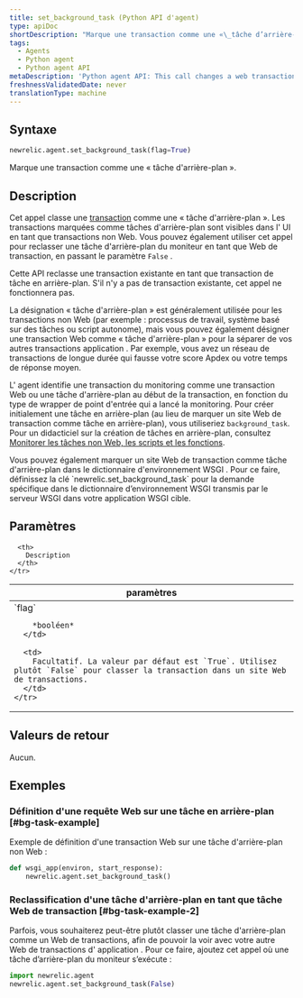 ```yaml
---
title: set_background_task (Python API d'agent)
type: apiDoc
shortDescription: "Marque une transaction comme une «\_tâche d’arrière-plan\_»."
tags:
  - Agents
  - Python agent
  - Python agent API
metaDescription: 'Python agent API: This call changes a web transaction to a non-web "background task".'
freshnessValidatedDate: never
translationType: machine
---
```


## Syntaxe

```py
newrelic.agent.set_background_task(flag=True)
```

Marque une transaction comme une « tâche d&apos;arrière-plan ».

## Description

Cet appel classe une [transaction](/docs/accounts-partnerships/education/getting-started-new-relic/glossary#transaction) comme une « tâche d&apos;arrière-plan ». Les transactions marquées comme tâches d&apos;arrière-plan sont visibles dans l&apos; UI en tant que transactions non Web. Vous pouvez également utiliser cet appel pour reclasser une tâche d&apos;arrière-plan du moniteur en tant que Web de transaction, en passant le paramètre `False` .

Cette API reclasse une transaction existante en tant que transaction de tâche en arrière-plan. S&apos;il n&apos;y a pas de transaction existante, cet appel ne fonctionnera pas.

La désignation « tâche d&apos;arrière-plan » est généralement utilisée pour les transactions non Web (par exemple : processus de travail, système basé sur des tâches ou script autonome), mais vous pouvez également désigner une transaction Web comme « tâche d&apos;arrière-plan » pour la séparer de vos autres transactions application . Par exemple, vous avez un réseau de transactions de longue durée qui fausse votre score Apdex ou votre temps de réponse moyen.

L&apos; agent identifie une transaction du monitoring comme une transaction Web ou une tâche d&apos;arrière-plan au début de la transaction, en fonction du type de wrapper de point d&apos;entrée qui a lancé la monitoring. Pour créer initialement une tâche en arrière-plan (au lieu de marquer un site Web de transaction comme tâche en arrière-plan), vous utiliseriez `background_task`. Pour un didacticiel sur la création de tâches en arrière-plan, consultez [Monitorer les tâches non Web, les scripts et les fonctions](/docs/agents/python-agent/supported-features/python-background-tasks).

<Callout variant="tip">
  Vous pouvez également marquer un site Web de transaction comme tâche d&apos;arrière-plan dans le dictionnaire d&apos;environnement WSGI . Pour ce faire, définissez la clé `newrelic.set_background_task` pour la demande spécifique dans le dictionnaire d’environnement WSGI transmis par le serveur WSGI dans votre application WSGI cible.
</Callout>

## Paramètres

<table>
  <thead>
    <tr>
      <th width="25%">
        paramètres
      </th>

      <th>
        Description
      </th>
    </tr>
  </thead>

  <tbody>
    <tr>
      <td>
        `flag`

        *booléen*
      </td>

      <td>
        Facultatif. La valeur par défaut est `True`. Utilisez plutôt `False` pour classer la transaction dans un site Web de transactions.
      </td>
    </tr>
  </tbody>
</table>

## Valeurs de retour

Aucun.

## Exemples

### Définition d&apos;une requête Web sur une tâche en arrière-plan [#bg-task-example]

Exemple de définition d&apos;une transaction Web sur une tâche d&apos;arrière-plan non Web :

```py
def wsgi_app(environ, start_response):
    newrelic.agent.set_background_task()
```

### Reclassification d&apos;une tâche d&apos;arrière-plan en tant que tâche Web de transaction [#bg-task-example-2]

Parfois, vous souhaiterez peut-être plutôt classer une tâche d&apos;arrière-plan comme un Web de transactions, afin de pouvoir la voir avec votre autre Web de transactions d&apos; application . Pour ce faire, ajoutez cet appel où une tâche d’arrière-plan du moniteur s’exécute :

```py
import newrelic.agent
newrelic.agent.set_background_task(False)
```